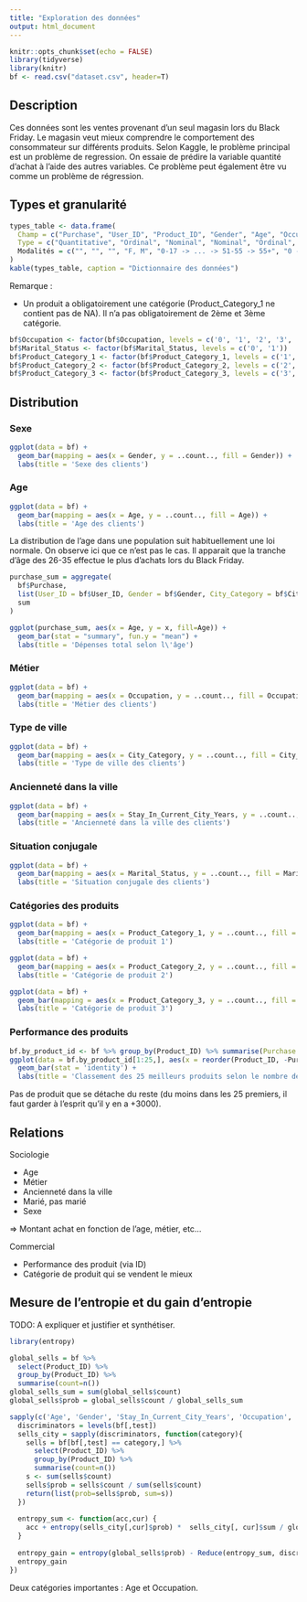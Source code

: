 ```yaml
---
title: "Exploration des données"
output: html_document
---
```


```r
knitr::opts_chunk$set(echo = FALSE)
library(tidyverse)
library(knitr)
bf <- read.csv("dataset.csv", header=T)
```

## Description
Ces données sont les ventes provenant d'un seul magasin lors du Black Friday.
Le magasin veut mieux comprendre le comportement des consommateur sur différents produits.
Selon Kaggle, le problème principal est un problème de regression. On essaie de prédire la variable quantité d'achat à l'aide des autres variables. Ce problème peut également être vu comme un problème de régression.

## Types et granularité

```r
types_table <- data.frame(
  Champ = c("Purchase", "User_ID", "Product_ID", "Gender", "Age", "Occupation", "City_Category", "Stay_In_Current_City_Years", "Marital_Status", "Product_Category_1", "Product_Category_2", "Product_Category_3"),
  Type = c("Quantitative", "Ordinal", "Nominal", "Nominal", "Ordinal", "Nominal", "Nominal", "Ordinal", "Nominal", "Nominal", "Nominal", "Nominal"),
  Modalités = c("", "", "", "F, M", "0-17 -> ... -> 51-55 -> 55+", "0 -> 20", "A, B, C", "0, 1, 2, 3, 4+", "0, 1", "1 -> 18", "2 -> 18 (avec NA)", "3 -> 18 (avec NA)")
)
kable(types_table, caption = "Dictionnaire des données")
```

Remarque :

- Un produit a obligatoirement une catégorie (Product_Category_1 ne contient pas de NA). Il n'a pas obligatoirement de 2ème et 3ème catégorie.

```r
bf$Occupation <- factor(bf$Occupation, levels = c('0', '1', '2', '3', '4', '5', '6', '7', '8', '9', '10', '11', '12', '13', '14', '15', '16', '17', '18', '19', '20'))
bf$Marital_Status <- factor(bf$Marital_Status, levels = c('0', '1'))
bf$Product_Category_1 <- factor(bf$Product_Category_1, levels = c('1', '2', '3', '4', '5', '6', '7', '8', '9', '10', '11', '12', '13', '14', '15', '16', '17', '18'))
bf$Product_Category_2 <- factor(bf$Product_Category_2, levels = c('2', '3', '4', '5', '6', '7', '8', '9', '10', '11', '12', '13', '14', '15', '16', '17', '18'))
bf$Product_Category_3 <- factor(bf$Product_Category_3, levels = c('3', '4', '5', '6', '7', '8', '9', '10', '11', '12', '13', '14', '15', '16', '17', '18'))
```

## Distribution

### Sexe

```r
ggplot(data = bf) + 
  geom_bar(mapping = aes(x = Gender, y = ..count.., fill = Gender)) + 
  labs(title = 'Sexe des clients')
```

### Age

```r
ggplot(data = bf) + 
  geom_bar(mapping = aes(x = Age, y = ..count.., fill = Age)) + 
  labs(title = 'Age des clients')
```

La distribution de l'age dans une population suit habituellement une loi normale. On observe ici que ce n'est pas le cas. Il apparait que la tranche d'âge des 26-35 effectue le plus d'achats lors du Black Friday.

```r
purchase_sum = aggregate(
  bf$Purchase, 
  list(User_ID = bf$User_ID, Gender = bf$Gender, City_Category = bf$City_Category, Age = bf$Age), 
  sum
)

ggplot(purchase_sum, aes(x = Age, y = x, fill=Age)) + 
  geom_bar(stat = "summary", fun.y = "mean") +
  labs(title = 'Dépenses total selon l\'âge')
```

### Métier

```r
ggplot(data = bf) + 
  geom_bar(mapping = aes(x = Occupation, y = ..count.., fill = Occupation)) + 
  labs(title = 'Métier des clients')
```

### Type de ville

```r
ggplot(data = bf) + 
  geom_bar(mapping = aes(x = City_Category, y = ..count.., fill = City_Category)) + 
  labs(title = 'Type de ville des clients')
```

### Ancienneté dans la ville

```r
ggplot(data = bf) + 
  geom_bar(mapping = aes(x = Stay_In_Current_City_Years, y = ..count.., fill = Stay_In_Current_City_Years)) + 
  labs(title = 'Ancienneté dans la ville des clients')
```

### Situation conjugale

```r
ggplot(data = bf) + 
  geom_bar(mapping = aes(x = Marital_Status, y = ..count.., fill = Marital_Status)) + 
  labs(title = 'Situation conjugale des clients')
```

### Catégories des produits

```r
ggplot(data = bf) + 
  geom_bar(mapping = aes(x = Product_Category_1, y = ..count.., fill = Product_Category_1)) + 
  labs(title = 'Catégorie de produit 1')
```

```r
ggplot(data = bf) + 
  geom_bar(mapping = aes(x = Product_Category_2, y = ..count.., fill = Product_Category_2)) + 
  labs(title = 'Catégorie de produit 2')
```

```r
ggplot(data = bf) + 
  geom_bar(mapping = aes(x = Product_Category_3, y = ..count.., fill = Product_Category_3)) + 
  labs(title = 'Catégorie de produit 3')
```

### Performance des produits

```r
bf.by_product_id <- bf %>% group_by(Product_ID) %>% summarise(Purchase = sum(Purchase)) %>% arrange(desc(Purchase))
ggplot(data = bf.by_product_id[1:25,], aes(x = reorder(Product_ID, -Purchase), y = Purchase)) +
  geom_bar(stat = 'identity') +
  labs(title = 'Classement des 25 meilleurs produits selon le nombre de ventes')
```

Pas de produit que se détache du reste (du moins dans les 25 premiers, il faut garder à l'esprit qu'il y en a +3000).

## Relations

Sociologie

- Age
- Métier
- Ancienneté dans la ville
- Marié, pas marié
- Sexe

=> Montant achat en fonction de l'age, métier, etc...

Commercial

- Performance des produit (via ID)
- Catégorie de produit qui se vendent le mieux

## Mesure de l'entropie et du gain d'entropie

TODO: A expliquer et justifier et synthétiser.

```r
library(entropy)

global_sells = bf %>%
  select(Product_ID) %>%
  group_by(Product_ID) %>%
  summarise(count=n())
global_sells_sum = sum(global_sells$count)
global_sells$prob = global_sells$count / global_sells_sum

sapply(c('Age', 'Gender', 'Stay_In_Current_City_Years', 'Occupation', 'Marital_Status', 'City_Category'), function(test){
  discriminators = levels(bf[,test])
  sells_city = sapply(discriminators, function(category){
    sells = bf[bf[,test] == category,] %>%
      select(Product_ID) %>%
      group_by(Product_ID) %>%
      summarise(count=n())
    s <- sum(sells$count)
    sells$prob = sells$count / sum(sells$count)
    return(list(prob=sells$prob, sum=s))
  })
  
  entropy_sum <- function(acc,cur) {
    acc + entropy(sells_city[,cur]$prob) *  sells_city[, cur]$sum / global_sells_sum # 
  }
  
  entropy_gain = entropy(global_sells$prob) - Reduce(entropy_sum, discriminators, 0)
  entropy_gain
})
```

Deux catégories importantes : Age et Occupation. 
